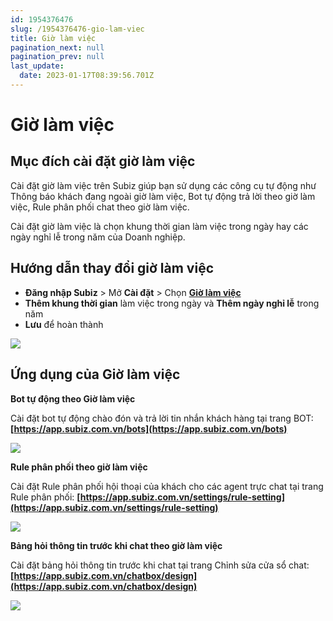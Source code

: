 ```yaml
---
id: 1954376476
slug: /1954376476-gio-lam-viec
title: Giờ làm việc
pagination_next: null
pagination_prev: null
last_update:
  date: 2023-01-17T08:39:56.701Z
---
```


# Giờ làm việc

## Mục đích cài đặt giờ làm việc


Cài đặt giờ làm việc trên Subiz giúp bạn sử dụng các công cụ tự động như Thông báo khách đang ngoài giờ làm việc, Bot tự động trả lời theo giờ làm việc, Rule phân phối chat theo giờ làm việc.

Cài đặt giờ làm việc là chọn khung thời gian làm việc trong ngày hay các ngày nghỉ lễ trong năm của Doanh nghiệp.
## Hướng dẫn thay đổi giờ làm việc


- <b>Đăng nhập Subiz</b> &gt; Mở <b>Cài đặt</b> &gt; Chọn <b>[Giờ làm việc](https://app.subiz.com.vn/settings/business-hours)</b>
- <b>Thêm khung thời gian</b> làm việc trong ngày và <b>Thêm ngày nghỉ lễ</b> trong năm
- <b>Lưu</b> để hoàn thành


![](https://vcdn.subiz-cdn.com/file/fisgyrbttxlchfnrmblr_acpxkgumifuoofoosble/unnamed.png)

## Ứng dụng của Giờ làm việc


<b>Bot tự động theo Giờ làm việc</b>

Cài đặt bot tự động chào đón và trả lời tin nhắn khách hàng tại trang BOT: <b>[https://app.subiz.com.vn/bots](https://app.subiz.com.vn/bots)</b>


![](https://vcdn.subiz-cdn.com/file/fisgyrbtygglwjhfkwhz_acpxkgumifuoofoosble/unnamed.png)


<b>Rule phân phối theo giờ làm việc</b>

Cài đặt Rule phân phối hội thoại của khách cho các agent trực chat tại trang Rule phân phối: <b>[https://app.subiz.com.vn/settings/rule-setting](https://app.subiz.com.vn/settings/rule-setting)</b>


![](https://vcdn.subiz-cdn.com/file/fisgyrbudmwbrivdsyow_acpxkgumifuoofoosble/unnamed.png)


<b>Bảng hỏi thông tin trước khi chat theo giờ làm việc</b>

Cài đặt bảng hỏi thông tin trước khi chat tại trang Chỉnh sửa cửa sổ chat: <b>[https://app.subiz.com.vn/chatbox/design](https://app.subiz.com.vn/chatbox/design)</b>


![](https://vcdn.subiz-cdn.com/file/fisgyrbuiwsoflkioole_acpxkgumifuoofoosble/unnamed.png)